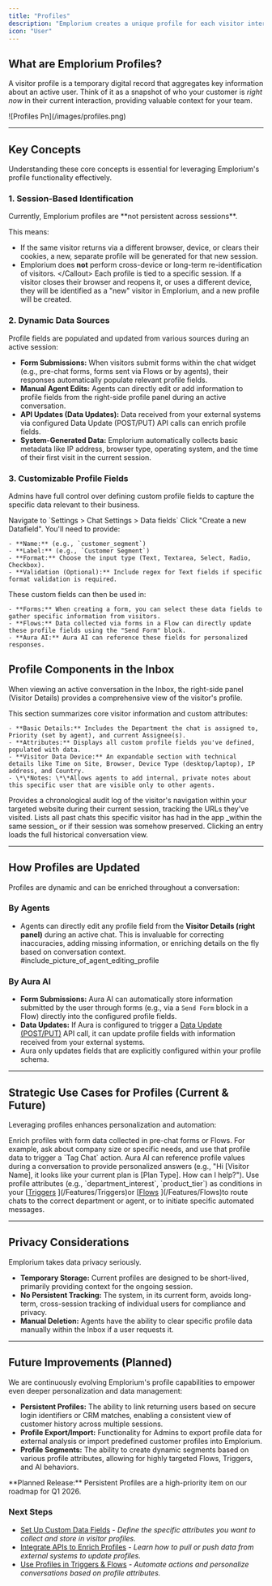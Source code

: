 ```yaml
---
title: "Profiles"
description: "Emplorium creates a unique profile for each visitor interacting with your chat widget. This profile is continuously enriched with data collected during the session – through conversations, forms, and API updates. While current profiles are session-based, they are vital for delivering contextual and informed support during an active chat."
icon: "User"
---
```


## What are Emplorium Profiles?

A visitor profile is a temporary digital record that aggregates key information about an active user. Think of it as a snapshot of who your customer is _right now_ in their current interaction, providing valuable context for your team.

<Frame>
  ![Profiles Pn](/images/profiles.png)
</Frame>

---

## Key Concepts

Understanding these core concepts is essential for leveraging Emplorium's profile functionality effectively.

### 1. **Session-Based Identification**

<Warning>
  Currently, Emplorium profiles are **not persistent across sessions**.
</Warning>

This means:

- If the same visitor returns via a different browser, device, or clears their cookies, a new, separate profile will be generated for that new session.
- Emplorium does **not** perform cross-device or long-term re-identification of visitors. \</Callout\> Each profile is tied to a specific session. If a visitor closes their browser and reopens it, or uses a different device, they will be identified as a "new" visitor in Emplorium, and a new profile will be created.

### 2. Dynamic Data Sources

Profile fields are populated and updated from various sources during an active session:

- **Form Submissions:** When visitors submit forms within the chat widget (e.g., pre-chat forms, forms sent via Flows or by agents), their responses automatically populate relevant profile fields.
- **Manual Agent Edits:** Agents can directly edit or add information to profile fields from the right-side profile panel during an active conversation.
- **API Updates (Data Updates):** Data received from your external systems via configured Data Update (POST/PUT) API calls can enrich profile fields.
- **System-Generated Data:** Emplorium automatically collects basic metadata like IP address, browser type, operating system, and the time of their first visit in the current session.

### 3. Customizable Profile Fields

Admins have full control over defining custom profile fields to capture the specific data relevant to their business.

<Steps>
  <Step title="Access Settings">
    Navigate to `Settings > Chat Settings > Data fields`
  </Step>
  <Step title="Create New Data Field">
    Click "Create a new Datafield". You'll need to provide:

    - **Name:** (e.g., `customer_segment`)
    - **Label:** (e.g., `Customer Segment`)
    - **Format:** Choose the input type (Text, Textarea, Select, Radio, Checkbox).
    - **Validation (Optional):** Include regex for Text fields if specific format validation is required.
  </Step>
  <Step title="Map to Forms & Flows">
    These custom fields can then be used in:

    - **Forms:** When creating a form, you can select these data fields to gather specific information from visitors.
    - **Flows:** Data collected via forms in a Flow can directly update these profile fields using the "Send Form" block.
    - **Aura AI:** Aura AI can reference these fields for personalized responses.
  </Step>
</Steps>

## Profile Components in the Inbox

When viewing an active conversation in the Inbox, the right-side panel (Visitor Details) provides a comprehensive view of the visitor's profile.

<Tabs>
  <Tab title="Profile Tab">
    This section summarizes core visitor information and custom attributes:

    - **Basic Details:** Includes the Department the chat is assigned to, Priority (set by agent), and current Assignee(s).
    - **Attributes:** Displays all custom profile fields you've defined, populated with data.
    - **Visitor Data Device:** An expandable section with technical details like Time on Site, Browser, Device Type (desktop/laptop), IP address, and Country.
    - \*\*Notes: \*\*Allows agents to add internal, private notes about this specific user that are visible only to other agents.
  </Tab>
  <Tab title="Browse History Tab">
    Provides a chronological audit log of the visitor's navigation within your targeted website during their current session, tracking the URLs they've visited.
  </Tab>
  <Tab title="Previous Conversations Tab (Coming Soon)">
    Lists all past chats this specific visitor has had in the app _within the same session_ or if their session was somehow preserved. Clicking an entry loads the full historical conversation view.
  </Tab>
</Tabs>

---

## How Profiles are Updated

Profiles are dynamic and can be enriched throughout a conversation:

### By Agents

- Agents can directly edit any profile field from the **Visitor Details (right panel)** during an active chat. This is invaluable for correcting inaccuracies, adding missing information, or enriching details on the fly based on conversation context. #include_picture_of_agent_editing_profile

### By Aura AI

- **Form Submissions:** Aura AI can automatically store information submitted by the user through forms (e.g., via a `Send Form` block in a Flow) directly into the configured profile fields.
- **Data Updates:** If Aura is configured to trigger a [Data Update (POST/PUT)](/Advanced/DataRequest&Update) API call, it can update profile fields with information received from your external systems.
- Aura only updates fields that are explicitly configured within your profile schema.

---

## Strategic Use Cases for Profiles (Current & Future)

Leveraging profiles enhances personalization and automation:

<CardGroup cols={2}>
  <Card title="Real-Time Lead Qualification" icon="clipboard-check">
    Enrich profiles with form data collected in pre-chat forms or Flows. For example, ask about company size or specific needs, and use that profile data to trigger a `Tag Chat` action.
  </Card>
  <Card title="In-Session AI Personalization" icon="robot">
    Aura AI can reference profile values during a conversation to provide personalized answers (e.g., "Hi [Visitor Name], it looks like your current plan is [Plan Type]. How can I help?").
  </Card>
  <Card title="Dynamic Routing & Automation" icon="route">
    Use profile attributes (e.g., `department_interest`, `product_tier`) as conditions in your [<u>Triggers</u> ](/Features/Triggers)or [<u>Flows</u> ](/Features/Flows)to route chats to the correct department or agent, or to initiate specific automated messages.
  </Card>
</CardGroup>

---

## Privacy Considerations

Emplorium takes data privacy seriously.

- **Temporary Storage:** Current profiles are designed to be short-lived, primarily providing context for the ongoing session.
- **No Persistent Tracking:** The system, in its current form, avoids long-term, cross-session tracking of individual users for compliance and privacy.
- **Manual Deletion:** Agents have the ability to clear specific profile data manually within the Inbox if a user requests it.

---

## Future Improvements (Planned)

We are continuously evolving Emplorium's profile capabilities to empower even deeper personalization and data management:

- **Persistent Profiles:** The ability to link returning users based on secure login identifiers or CRM matches, enabling a consistent view of customer history across multiple sessions.
- **Profile Export/Import:** Functionality for Admins to export profile data for external analysis or import predefined customer profiles into Emplorium.
- **Profile Segments:** The ability to create dynamic segments based on various profile attributes, allowing for highly targeted Flows, Triggers, and AI behaviors.

<Update label="06/21/2025" description>
  **Planned Release:** Persistent Profiles are a high-priority item on our roadmap for Q1 2026.
</Update>

### Next Steps

- [Set Up Custom Data Fields](/essentials/settings) - _Define the specific attributes you want to collect and store in visitor profiles._
- [Integrate APIs to Enrich Profiles](/Advanced/DataRequest&Update) - _Learn how to pull or push data from external systems to update profiles._
- [Use Profiles in Triggers & Flows](/Features/Flows) - _Automate actions and personalize conversations based on profile attributes._